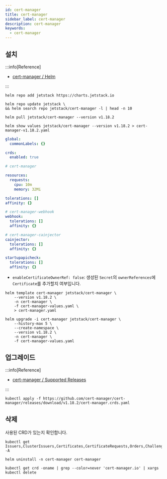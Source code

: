 ```yaml
---
id: cert-manager
title: cert-manager
sidebar_label: cert-manager
description: cert-manager
keywords:
  - cert-manager
---
```


## 설치

:::info[Reference]

- [cert-manager / Helm](https://cert-manager.io/docs/installation/helm/)

:::

```shell
helm repo add jetstack https://charts.jetstack.io
```

```shell
helm repo update jetstack \
&& helm search repo jetstack/cert-manager -l | head -n 10
```

```shell
helm pull jetstack/cert-manager --version v1.18.2
```

```shell
helm show values jetstack/cert-manager --version v1.18.2 > cert-manager-v1.18.2.yaml
```

```yaml title="cert-manager-values.yaml"
global:
  commonLabels: {}

crds:
  enabled: true

# cert-manager

resources:
  requests:
    cpu: 10m
    memory: 32Mi

tolerations: []
affinity: {}

# cert-manager-webhook
webhook:
  tolerations: []
  affinity: {}

# cert-manager-cainjector
cainjector:
  tolerations: []
  affinity: {}

startupapicheck:
  tolerations: []
  affinity: {}
```

- `enableCertificateOwnerRef: false`: 생성된 `Secret`의 `ownerReferences`에 `Certificate`를 추가할지 여부입니다.

```shell
helm template cert-manager jetstack/cert-manager \
    --version v1.18.2 \
    -n cert-manager \
    -f cert-manager-values.yaml \
    > cert-manager.yaml
```

```shell
helm upgrade -i cert-manager jetstack/cert-manager \
    --history-max 5 \
    --create-namespace \
    --version v1.18.2 \
    -n cert-manager \
    -f cert-manager-values.yaml
```

## 업그레이드

:::info[Reference]

- [cert-manager / Supported Releases](https://cert-manager.io/docs/releases/)

:::

```shell
kubectl apply -f https://github.com/cert-manager/cert-manager/releases/download/v1.18.2/cert-manager.crds.yaml
```

## 삭제

사용된 CRD가 있는지 확인합니다.

```shell
kubectl get Issuers,ClusterIssuers,Certificates,CertificateRequests,Orders,Challenges -A
```

```shell
helm uninstall -n cert-manager cert-manager
```

```shell
kubectl get crd -oname | grep --color=never 'cert-manager.io' | xargs kubectl delete
```
